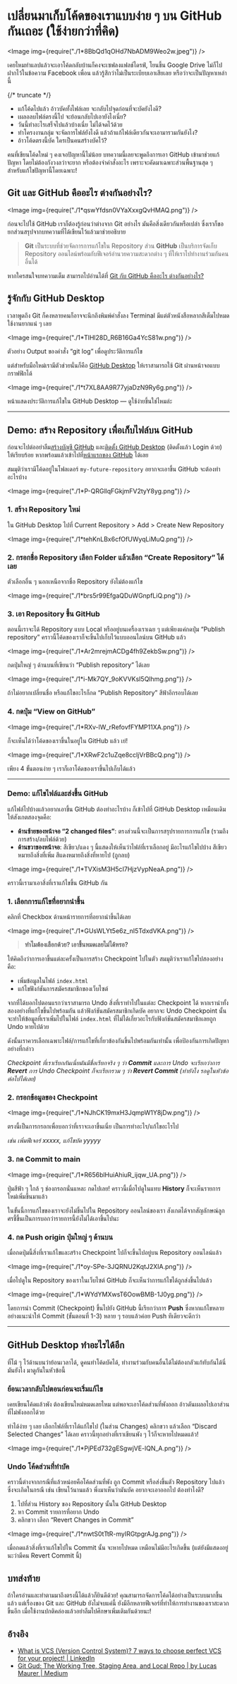 
# เปลี่ยนมาเก็บโค้ดของเราแบบง่าย ๆ บน GitHub กันเถอะ (ใช้ง่ายกว่าที่คิด)

<Image img={require("./1*8BbQd1qOHd7NbADM9Weo2w.jpeg")} />

เคยไหมทำแลปแล้วจะเอาโค้ดกลับบ้านก็คงจะเซฟลงแฟลช์ไดรฟ์, โยนขึ้น Google Drive ไม่ก็ไปฝากไว้ในข้อความ Facebook เพื่อน แล้วรู้สึกว่าไม่เป็นระเบียบเอาเสียเลย หรือว่าจะเป็นปัญหาเหล่านี้

{/* truncate */}

- แก้โค้ดไปแล้ว อ้าวบัคทั้งไฟล์เลย จะกลับไปจุดก่อนที่จะบัคยังไงดี?
- เผลอลบไฟล์ตรงนี้ไป จะย้อนกลับไปเอายังไงเนี่ย?
- วันนี้ทำอะไรเสร็จไปแล้วบ้างเนี่ย ไม่ได้จดไว้ด้วย
- ทำโครงงานกลุ่ม จะจัดการไฟล์ยังไงดี แล้วถ้าแก้ไฟล์เดียวกันจะเอามารวมกันยังไง?
- อ้าวโค้ดตรงนี้บัค ใครเป็นคนสร้างบัคไว้?

คนที่เขียนโค้ดใหม่ ๆ คงเจอปัญหานี้ไม่น้อย บทความนี้เลยจะพูดถึงการเอา GitHub เข้ามาช่วยแก้ปัญหา โดยไม่ต้องกังวงลว่าจะยาก หรือต้องจำคำสั่งอะไร เพราะจะคัดมาเฉพาะส่วนพื้นฐานสุด ๆ สำหรับแก้ไขปัญหานี้โดยเฉพาะ!

## Git และ GitHub คืออะไร ต่างกันอย่างไร?

<Image img={require("./1*qswYfdsn0VYaXxxgQvHMAQ.png")} />

ก่อนจะไปใช้ GitHub เราก็ต้องรู้ก่อนว่าต่างจาก Git อย่างไร มันคือสิ่งเดียวกันหรือเปล่า ซึ่งเราก็ขอยกส่วนสรุปจากบทความที่ได้เขียนไว้แล้วมาช่วยอธิบาย

> **Git** เป็นระบบที่ช่วยจัดการการแก้ไขใน Repository ส่วน **GitHub** เป็นบริการจัดเก็บ Repository ออนไลน์พร้อมกับฟีเจอร์อำนวยความสะดวกต่าง ๆ ที่ให้เราไปทำงานร่วมกันคนอื่นได้

หากใครสนใจบทความเต็ม สามารถไปอ่านได้ที่ [Git กับ GitHub คืออะไร ต่างกันอย่างไร?](https://medium.com/devesitory/git-กับ-github-คืออะไร-ต่างกันอย่างไร-ca157aecde90)

## รู้จักกับ GitHub Desktop

เวลาพูดถึง Git ก็คงหลายคนก็อาจจะนึกถึงพิมพ์คำสั่งลง Terminal มีแต่ตัวหนังสือหลากสีเต็มไปหมดใช้งานยากแน่ ๆ เลย

<Image img={require("./1*TlHl28D_R6B16Ga4YcS81w.png")} />

ตัวอย่าง Output ของคำสั่ง “git log” เพื่อดูประวัติการแก้ไข

แต่สำหรับมือใหม่เรามีตัวช่วยนั่นก็คือ [GitHub Desktop](https://desktop.github.com/) ให้เราสามารถใช้ Git ผ่านหน้าจอแบบกราฟฟิกได้

<Image img={require("./1*t7XL8AA9R77yjaDzN9Ry6g.png")} />

หน้าแสดงประวัติการแก้ไขใน GitHub Desktop — ดูใช้ง่ายขึ้นใช่ไหมล่ะ

---

## Demo: สร้าง Repository เพื่อเก็บไฟล์บน GitHub

ก่อนจะไปต่ออย่าลืม[สร้างบัญชี GitHub](https://github.com/join) และ[ติดตั้ง GitHub Desktop](https://desktop.github.com/) (ติดตั้งแล้ว Login ด้วย) ให้เรียบร้อย หากพร้อมแล้วเข้าไปที่[หน้าแรกของ GitHub](https://github.com/) ได้เลย

สมมุติว่าเรามีโค้ดอยู่ในโฟลเดอร์ `my-future-repository` อยากจะเอาขึ้น GitHub จะต้องทำอะไรบ้าง

<Image img={require("./1*P-QRGllqFGkjmFV2tyY8yg.png")} />

### 1\. สร้าง Repository ใหม่

ใน GitHub Desktop ไปที่ Current Repository > Add > Create New Repository

<Image img={require("./1*tehKnLBx6cfOfUWyqLiMuQ.png")} />

### 2\. กรอกชื่อ Repository เลือก Folder แล้วเลือก “Create Repository” ได้เลย

ตัวเลือกอื่น ๆ นอกเหนือจากชื่อ Repository ยังไม่ต้องแก้ไข

<Image img={require("./1*brs5r99EfgaQDuWGnpfLiQ.png")} />

### 3\. เอา Repository ขึ้น GitHub

ตอนนี้เราจะได้ Repository แบบ Local หรืออยู่บนเครื่องเราเฉย ๆ แต่เพียงแค่กดปุ่ม “Publish repository” คราวนี้โค้ดของเราก็จะขึ้นไปเก็บไว้แบบออนไลน์บน GitHub แล้ว

<Image img={require("./1*Ar2mrejmACDg4fh9ZekbSw.png")} />

กดปุ่มใหญ่ ๆ ด้านบนที่เขียนว่า “Publish repository” ได้เลย

<Image img={require("./1*i-Mk7QY_9oKVVKsI5Qlhmg.png")} />

ถ้าไม่อยากเปลี่ยนชื่อ หรือแก้ไขอะไรก็กด “Publish Repository” สีฟ้าอีกรอบได้เลย

### 4\. กดปุ่ม “View on GitHub”

<Image img={require("./1*RXv-lW_rRefovfFYMP11XA.png")} />

ก็จะเห็นได้ว่าโค้ดของเราขึ้นในอยู่ใน GitHub แล้ว เย่!

<Image img={require("./1*XRwF2c1uZqe8ccljVrBBcQ.png")} />

เพียง 4 ขั้นตอนง่าย ๆ เราก็เอาโค้ดของเราขึ้นไปเก็บได้แล้ว

---

### Demo: แก้ไขไฟล์และส่งขึ้น GitHub

แก้ไฟล์ไปบ้างแล้วอยากเอาขึ้น GitHub ต้องทำอะไรบ้าง ก็เข้าไปที่ GitHub Desktop เหมือนเดิม ให้สังเกตสองจุดคือ:

- **ด้านซ้ายของหน้าจอ “2 changed files”**: ตรงส่วนนี้จะเป็นการสรุปรายการการแก้ไข (รวมถึงการสร้าง/ลบไฟล์ด้วย)
- **ด้านขวาของหน้าจอ**: สีเขียว/แดง ๆ นี้แสดงให้เห็นว่าไฟล์ที่เราเลือกอยู่ มีอะไรแก้ไขไปบ้าง สีเขียวหมายถึงสิ่งที่เพิ่ม สีแดงหมายถึงสิ่งที่หายไป (ถูกลบ)

<Image img={require("./1*TVXisM3H5cI7HjzVypNeaA.png")} />

คราวนี้เรามาเอาสิ่งที่เราแก้ไขขึ้น GitHub กัน

### 1\. เลือกการแก้ไขที่อยากนำขึ้น

คลิกที่ Checkbox ด้านหน้ารายการที่อยากนำขึ้นได้เลย

<Image img={require("./1*GUsWLYt5e6z_nI5TdxdVKA.png")} />

> **ทำไมต้องเลือกด้วย? เอาขึ้นหมดเลยไม่ได้หรอ?**

ให้คิดถึงว่าการเอาขึ้นแต่ละครั้งเป็นการสร้าง Checkpoint ไปในตัว สมมุติว่าเราแก้ไขไปสองอย่างคือ:

- เพิ่มข้อมูลในไฟล์ `index.html`
- แก้ไขฟังก์ชันการสมัครสมาชิกของเว็บไซต์

จากที่ได้บอกไปตอนแรกว่าเราสามารถ Undo สิ่งที่เราทำไปในแต่ละ Checkpoint ได้ หากเรานำทั้งสองอย่างที่แก้ไขขึ้นไปพร้อมกัน แล้วฟังก์ชันสมัครสมาชิกเกิดบัค อยากจะ Undo Checkpoint นั้น จะทำให้ข้อมูลที่เราเพิ่มไปในไฟล์ `index.html` ที่ไม่ได้เกี่ยวอะไรกับฟังก์ชันสมัครสมาชิกเลยถูก Undo หายไปด้วย

ดังนั้นเราควรเลือกเฉพาะไฟล์/การแก้ไขที่เกี่ยวข้องกันขึ้นไปพร้อมกันเท่านั้น เพื่อป้องกันการเกิดปัญหาอย่างที่กล่าว

_Checkpoint ที่เราเรียกกันเนี่ยมันมีชื่อเรียกจริง ๆ ว่า_ **_Commit_** _และการ Undo จะเรียกว่าการ_ **_Revert_** _การ Undo Checkpoint ก็จะเรียกรวม ๆ ว่า_ **_Revert Commit_** _(ทำยังไง รอดูในหัวข้อต่อไปได้เลย)_

### 2\. กรอกข้อมูลของ Checkpoint

<Image img={require("./1*NJhCK19mxH3JqmpW1Y8jDw.png")} />

ตรงนี้เป็นการกรอกเพื่อบอกว่าที่เราจะเอาขึ้นเนี่ย เป็นการทำอะไร/แก้ไขอะไรไป

_เช่น เพิ่มฟีเจอร์ xxxxx, แก้ไขบัค yyyyy_

### 3\. กด Commit to main

<Image img={require("./1*R656blHuiAhiuR_ijqw_UA.png")} />

ปุ่มสีฟ้า ๆ ใกล้ ๆ ช่องกรอกนั่นแหละ กดไปเลย! คราวนี้เมื่อไปดูในแทบ **History** ก็จะเห็นรายการใหม่เพิ่มขึ้นมาแล้ว

ในขั้นนี้การแก้ไขของเราจะยังไม่ขึ้นไปใน Repository ออนไลน์ของเรา สังเกตได้จากสัญลักษณ์ลูกศรชี้ขึ้นเป็นการบอกว่ารายการนี้ยังไม่ได้เอาขึ้นไปนะ

### 4\. กด Push origin ปุ่มใหญ่ ๆ ด้านบน

เมื่อกดปุ่มนี้สิ่งที่เราแก้ไขและสร้าง Checkpoint ไปก็จะขึ้นไปอยู่บน Repository ออนไลน์แล้ว

<Image img={require("./1*oy-SPe-3JQRNU2KqtJ2XIA.png")} />

เมื่อไปดูใน Repository ของเราในเว็บไซต์ GitHub ก็จะเห็นว่าการแก้ไขได้ถูกส่งขึ้นไปแล้ว

<Image img={require("./1*WYdYMXwsT6OowBMB-1J0yg.png")} />

โดยการนำ Commit (Checkpoint) ขึ้นไปยัง GitHub นี้เรียกว่าการ **Push** ซึ่งหากแก้ไขหลายอย่างแนะนำให้ Commit (ขั้นตอนที่ 1-3) หลาย ๆ รอบแล้วค่อย Push ทีเดียวจะดีกว่า

---

## GitHub Desktop ทำอะไรได้อีก

ที่โม้ ๆ ไว้ด้านบนว่าย้อนเวลาได้, ดูคนทำโค้ดบัคได้, ทำงานร่วมกับคนอื่นได้ไม่ต้องกลัวแก้ทับกันได้นี่มันยังไง มาดูกันในหัวข้อนี้

### ย้อนเวลากลับไปตอนก่อนจะเริ่มแก้ไข

เคยเขียนโค้ดแล้วพัง ต้องเขียนใหม่หมดเลยไหม แต่พอจะเอาโค้ดส่วนที่พังออก อ้าวดันเผลอไปเอาส่วนที่ไม่พังออกได้วย

ทำได้ง่าย ๆ เลย เลือกไฟล์ที่เราได้แก้ไขไป (ในส่วน Changes) คลิกขวา แล้วเลือก “Discard Selected Changes” ได้เลย คราวนี้ทุกอย่างที่เราเขียนพัง ๆ ไว้ก็จะหายไปหมดแล้ว!

<Image img={require("./1*PjPEd732gESgwjVE-lQN_A.png")} />

### Undo โค้ดส่วนที่ทำบัค

คราวนี้ต่างจากกรณีที่แล้วหน่อยคือโค้ดส่วนที่พัง ถูก Commit หรือส่งขึ้นตัว Repository ไปแล้ว ซึ่งจะเกิดในกรณี เช่น เขียนไว้นานแล้ว พึ่งมาเห็นว่ามันบัค อยากจะเอาออกไป ต้องทำไงดี?

1.  ไปที่ส่วน History ของ Repository นั้นใน GitHub Desktop
2.  หา Commit รายการที่อยาก Undo
3.  คลิกขวา เลือก “Revert Changes in Commit”

<Image img={require("./1*nwtS0tTtR-myIRGtpgrAJg.png")} />

เมื่อกดแล้วสิ่งที่เราแก้ไขไปใน Commit นั้น จะหายไปหมด เหมือนไม่มีอะไรเกิดขึ้น (แต่ยังมีแสดงอยู่นะว่ามีคน Revert Commit นี้)

## บทส่งท้าย

ถ้าใครอ่านและทำตามมาถึงตรงนี้ได้แล้วก็ยินดีด้วย! คุณสามารถจัดการโค้ดได้อย่างเป็นระบบมากขึ้นแล้ว แต่เรื่องของ Git และ GitHub ยังไม่จบแค่นี้ ยังมีอีกหลายฟีเจอร์ที่ทำให้การทำงานของเราสะดวกขึ้นอีก เมื่อใช้งานปกติคล่องแล้วอย่าลืมไปศึกษาเพิ่มเติมกันด้วยนะ!

## อ้างอิง

- [What is VCS (Version Control System)? 7 ways to choose perfect VCS for your project! | LinkedIn](https://www.linkedin.com/pulse/what-vcs-version-control-system-7-ways-choose-perfect-nilesh-kanawade/)
- [Git Gud: The Working Tree, Staging Area, and Local Repo | by Lucas Maurer | Medium](https://medium.com/@lucasmaurer/git-gud-the-working-tree-staging-area-and-local-repo-a1f0f4822018)
